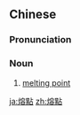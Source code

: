 {{also|熔点}}
==Chinese==
{{zh-forms|s=熔点}}
{{wikipedia|lang=zh}}

===Pronunciation===
{{zh-pron
|m=róngdiǎn
|c=jung4 dim2
|cat=n
}}

===Noun===
{{zh-noun}}

# [[melting point]]

{{zh-cat|Physics}}

[[ja:熔點]]
[[zh:熔點]]
